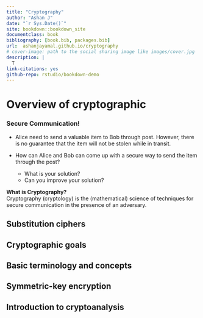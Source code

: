 ```yaml
--- 
title: "Cryptography"
author: "Ashan J"
date: "`r Sys.Date()`"
site: bookdown::bookdown_site
documentclass: book
bibliography: [book.bib, packages.bib]
url:  ashanjayamal.github.io/cryptography
# cover-image: path to the social sharing image like images/cover.jpg
description: |
  T
link-citations: yes
github-repo: rstudio/bookdown-demo
---
```


# Overview of cryptographic
### Secure Communication!
- Alice need to send a valuable item to Bob through post. However, there is no guarantee that the item will not be stolen while in transit.

- How can Alice and Bob can come up with a secure way to send the item through the post?

  - What is your solution?
  - Can you improve your solution?



**What is Cryptography?**\
Cryptography (cryptology) is the (mathematical) science of techniques for secure communication in the presence of an adversary.




## Substitution ciphers
## Cryptographic goals
## Basic terminology and concepts 
## Symmetric-key encryption
## Introduction to cryptoanalysis
